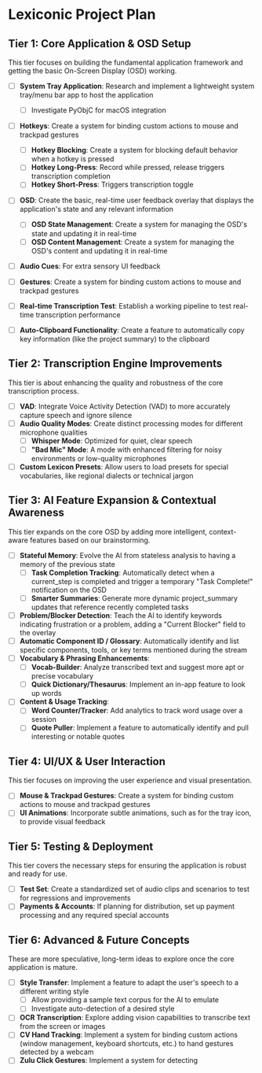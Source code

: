 # Lexiconic Project Plan

## Tier 1: Core Application & OSD Setup

This tier focuses on building the fundamental application framework and getting the basic On-Screen Display (OSD) working.


- [ ] **System Tray Application**: Research and implement a lightweight system tray/menu bar app to host the application
  - [ ] Investigate PyObjC for macOS integration

- [ ] **Hotkeys**: Create a system for binding custom actions to mouse and trackpad gestures
  - [ ] **Hotkey Blocking**: Create a system for blocking default behavior when a hotkey is pressed
  - [ ] **Hotkey Long-Press**: Record while pressed, release triggers transcription completion
  - [ ] **Hotkey Short-Press**: Triggers transcription toggle
- [ ] **OSD**: Create the basic, real-time user feedback overlay that displays the application's state and any relevant information

  - [ ] **OSD State Management**: Create a system for managing the OSD's state and updating it in real-time
  - [ ] **OSD Content Management**: Create a system for managing the OSD's content and updating it in real-time
- [ ] **Audio Cues**: For extra sensory UI feedback
- [ ] **Gestures**: Create a system for binding custom actions to mouse and trackpad gestures
- [ ] **Real-time Transcription Test**: Establish a working pipeline to test real-time transcription performance
- [ ] **Auto-Clipboard Functionality**: Create a feature to automatically copy key information (like the project summary) to the clipboard

## Tier 2: Transcription Engine Improvements

This tier is about enhancing the quality and robustness of the core transcription process.

- [ ] **VAD**: Integrate Voice Activity Detection (VAD) to more accurately capture speech and ignore silence
- [ ] **Audio Quality Modes**: Create distinct processing modes for different microphone qualities
  - [ ] **Whisper Mode**: Optimized for quiet, clear speech
  - [ ] **"Bad Mic" Mode**: A mode with enhanced filtering for noisy environments or low-quality microphones
- [ ] **Custom Lexicon Presets**: Allow users to load presets for special vocabularies, like regional dialects or technical jargon

## Tier 3: AI Feature Expansion & Contextual Awareness

This tier expands on the core OSD by adding more intelligent, context-aware features based on our brainstorming.

- [ ] **Stateful Memory**: Evolve the AI from stateless analysis to having a memory of the previous state
  - [ ] **Task Completion Tracking**: Automatically detect when a current_step is completed and trigger a temporary "Task Complete!" notification on the OSD
  - [ ] **Smarter Summaries**: Generate more dynamic project_summary updates that reference recently completed tasks
- [ ] **Problem/Blocker Detection**: Teach the AI to identify keywords indicating frustration or a problem, adding a "Current Blocker" field to the overlay
- [ ] **Automatic Component ID / Glossary**: Automatically identify and list specific components, tools, or key terms mentioned during the stream
- [ ] **Vocabulary & Phrasing Enhancements**:
  - [ ] **Vocab-Builder**: Analyze transcribed text and suggest more apt or precise vocabulary
  - [ ] **Quick Dictionary/Thesaurus**: Implement an in-app feature to look up words
- [ ] **Content & Usage Tracking**:
  - [ ] **Word Counter/Tracker**: Add analytics to track word usage over a session
  - [ ] **Quote Puller**: Implement a feature to automatically identify and pull interesting or notable quotes

## Tier 4: UI/UX & User Interaction

This tier focuses on improving the user experience and visual presentation.

- [ ] **Mouse & Trackpad Gestures**: Create a system for binding custom actions to mouse and trackpad gestures
- [ ] **UI Animations**: Incorporate subtle animations, such as for the tray icon, to provide visual feedback

## Tier 5: Testing & Deployment

This tier covers the necessary steps for ensuring the application is robust and ready for use.

- [ ] **Test Set**: Create a standardized set of audio clips and scenarios to test for regressions and improvements
- [ ] **Payments & Accounts**: If planning for distribution, set up payment processing and any required special accounts

## Tier 6: Advanced & Future Concepts

These are more speculative, long-term ideas to explore once the core application is mature.

- [ ] **Style Transfer**: Implement a feature to adapt the user's speech to a different writing style
  - [ ] Allow providing a sample text corpus for the AI to emulate
  - [ ] Investigate auto-detection of a desired style
- [ ] **OCR Transcription**: Explore adding vision capabilities to transcribe text from the screen or images
- [ ] **CV Hand Tracking**: Implement a system for binding custom actions (window management, keyboard shortcuts, etc.) to hand gestures detected by a webcam
- [ ] **Zulu Click Gestures**: Implement a system for detecting 

